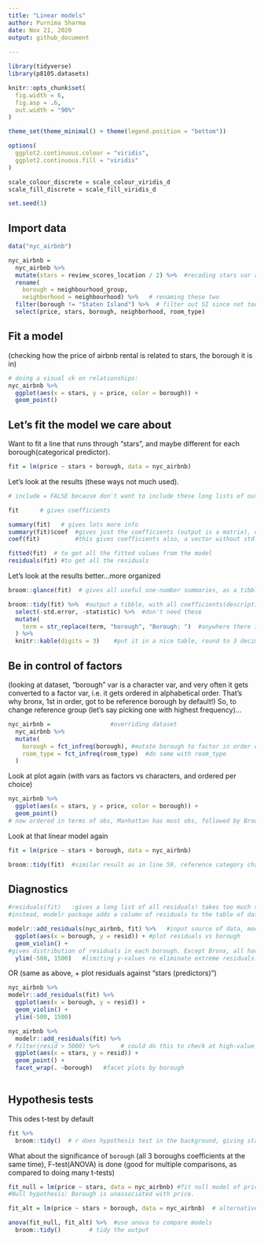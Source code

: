 ```yaml
---
title: "Linear models"
author: Purnima Sharma
date: Nov 21, 2020
output: github_document
    
---
```


```r
library(tidyverse)
library(p8105.datasets)

knitr::opts_chunk$set(
  fig.width = 6,
  fig.asp = .6,
  out.width = "90%"
)

theme_set(theme_minimal() + theme(legend.position = "bottom"))

options(
  ggplot2.continuous.colour = "viridis",
  ggplot2.continuous.fill = "viridis"
)

scale_colour_discrete = scale_colour_viridis_d
scale_fill_discrete = scale_fill_viridis_d

set.seed(1)
```

## Import data

```r
data("nyc_airbnb")

nyc_airbnb = 
  nyc_airbnb %>% 
  mutate(stars = review_scores_location / 2) %>%  #recoding stars var as review scores
  rename(
    borough = neighbourhood_group,
    neighborhood = neighbourhood) %>%   # renaming these two
  filter(borough != "Staten Island") %>%  # filter out SI since not too many obs
  select(price, stars, borough, neighborhood, room_type)
```

## Fit a model 
(checking how the price of airbnb rental is related to stars, the borough it is in)

```r
# doing a visual ck on relationships:
nyc_airbnb %>% 
  ggplot(aes(x = stars, y = price, color = borough)) +
  geom_point()
```

## Let's fit the model we care about 
Want to fit a line that runs through "stars", and maybe different for each borough(categorical predictor).

```r
fit = lm(price ~ stars + borough, data = nyc_airbnb)
```

Let's look at the results (these ways not much used).

```r
# include = FALSE because don't want to include these long lists of outputs.

fit      # gives coefficients

summary(fit)   # gives lots more info
summary(fit)$coef  #gives just the coefficients (output is a matrix), or
coef(fit)          #this gives coefficients also, a vector without std.errors n p-values

fitted(fit)  # to get all the fitted values from the model
residuals(fit) #to get all the residuals
```

Let's look at the results better...more organized

```r
broom::glance(fit)  # gives all useful one-number summaries, as a tibble

broom::tidy(fit) %>%  #output a tibble, with all coefficients(description in google doc)
  select(-std.error, -statistic) %>%  #don't need these
  mutate(
    term = str_replace(term, "borough", "Borough: ")  #anywhere there is "borough" word,replace with"Borough: "[capital B with a colon and a space], in the var "term".
  ) %>% 
  knitr::kable(digits = 3)    #put it in a nice table, round to 3 decimal places.
```

## Be in control of factors
(looking at dataset, "borough" var is a character var, and very often it gets converted to a factor var, i.e. it gets ordered in alphabetical order. That's why bronx, 1st in order, got to be reference borough by default!)
So, to change reference group (let's say picking one with highest frequency)...

```r
nyc_airbnb =                 #overriding dataset
  nyc_airbnb %>% 
  mutate(
    borough = fct_infreq(borough), #mutate borough to factor in order of frequency(most obs).
    room_type = fct_infreq(room_type)  #do same with room_type
  )
```

Look at plot again (with vars as factors vs characters, and ordered per choice)

```r
nyc_airbnb %>% 
  ggplot(aes(x = stars, y = price, color = borough)) +
  geom_point()
# now ordered in terms of obs, Manhattan has most obs, followed by Brooklyn, etc.
```

Look at that linear model again

```r
fit = lm(price ~ stars + borough, data = nyc_airbnb) 

broom::tidy(fit)  #similar result as in line 59, reference category changed though to manhattan (one with most obs)
```

## Diagnostics

```r
#residuals(fit)   :gives a long list of all residuals! takes too much space, 
#instead, modelr package adds a column of residuals to the table of dataset.

modelr::add_residuals(nyc_airbnb, fit) %>%   #input source of data, model used.
  ggplot(aes(x = borough, y = resid)) + #plot residuals vs borough
  geom_violin() +
#gives distribution of residuals in each borough. Except Bronx, all have high resids
  ylim(-500, 1500)   #limiting y-values ro eliminate extreme residuals.

```
OR  (same as above, + plot residuals against "stars (predictors)")
```r
nyc_airbnb %>% 
modelr::add_residuals(fit) %>%   
  ggplot(aes(x = borough, y = resid)) + 
  geom_violin() +
  ylim(-500, 1500) 

nyc_airbnb %>% 
  modelr::add_residuals(fit) %>% 
# filter(resid > 5000) %>%      # could do this to check at high-value outlier resids
  ggplot(aes(x = stars, y = resid)) +
  geom_point() +
  facet_wrap(. ~borough)   #facet plots by borough
  
```


## Hypothesis tests

This odes t-test by default

```r
fit %>% 
  broom::tidy()  # r does hypothesis test in the background, giving stats & p-values
```

What about the significance of `borough` (all 3 boroughs coefficients at the same time),
F-test(ANOVA) is done (good for multiple comparisons, as compared to doing many t-tests)

```r
fit_null = lm(price ~ stars, data = nyc_airbnb) #fit null model of price against stars.
#Null hypothesis: Borough is unassociated with price.

fit_alt = lm(price ~ stars + borough, data = nyc_airbnb)  # alternative model

anova(fit_null, fit_alt) %>%  #use anova to compare models
  broom::tidy()        # tidy the output 


```



